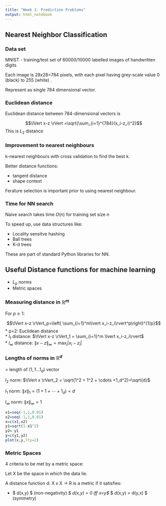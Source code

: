 ```yaml
---
title: "Week 1: Prediction Problems"
output: html_notebook
---
```


## Nearest Neighbor Classification

### Data set

MNIST - training/test set of 60000/10000 labelled images of handwritten digits

Each image is 28x28=784 pixels, with each pixel having grey-scale value 0 (black) to 255 (white) .

Represent as single 784 dimensional vector.


### Euclidean distance

Euclidean distance between 784-dimensional vectors is

$$\lVert x-z \rVert =\sqrt{\sum_{i=1}^{784}(x_i-z_i)^2}$$
This is $L_2$ distance

### Improvement to nearest neighbours

k-nearest neighbours with cross validation to find the best k.

Better distance functions:

* tangent distance
* shape context

Ferature selection is important prior to using nearest neighbour.

### Time for NN search

Naive search takes time $O(n)$ for training set size $n$

To speed up, use data structures like:

* Locality sensitve hashing
* Ball trees
* K-d trees

These are part of standard Python libraries for NN.

## Useful Distance functions for machine learning

* $L_p$ norms
* Metric spaces

### Measuring distance in $\mathbb{R}^m$

For $p\ge 1$:

$$\lVert x-z \rVert_p=\left(  \sum_{i=1}^m\lvert x_i-z_i\rvert^p\right)^{1/p}$$
* p=2: Euclidean distance  
* $l_1$ distance: $\lVert x-z \rVert_1 = \sum_{i=1}^m \lvert x_i-z_i\rvert$  
* $l_{\infty}$ distance: $\lVert x-z \rVert_{\infty}=\text{max}_i \lvert x_i-z_i\rvert$  

### Lengths of norms in $\mathbb{R}^d$

= length of $(1,1...1_d)$ vector

$l_2$ norm: $\lVert x \rVert_2 = \sqrt{1^2 + 1^2 + \cdots +1_d^2}=\sqrt{d}$

$l_1$ norm: $\lVert x \rVert_1 = (1 + 1 + \cdots +1_d)=d$

$l_{\infty}$ norm: $\lVert x \rVert_{\infty} = 1$


```r
x1=seq(-1,1,0.01)
x2=seq(-1,1,0.01)
x=c(x1,x2)
y1=sqrt(1-x1^2)
y2=-y1
y=c(y1,y2)
plot(x,y,lty=2)
```

### Metric Spaces

4 criteria to be met by a metric space:

Let X be the space in which the data lie.

A distance function d: X x X -> R is a metric if it satisfies:

* $ d(x,y)\ge 0 $ (non-negativity)
*$ d(x,y) = 0 iff x=y$
*$ d(x,y) = d(y,x) $ (symmetry)




